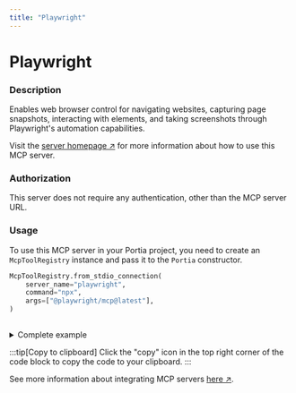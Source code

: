```yaml
---
title: "Playwright"
---
```

<!-- WARNING: This file is auto-generated by generate_tool_docs.py. Do not edit manually. -->


# Playwright

### Description

Enables web browser control for navigating websites, capturing page snapshots, interacting with elements, and taking screenshots through Playwright's automation capabilities.

Visit the [server homepage ↗](https://github.com/microsoft/playwright-mcp) for more information about how to use this MCP server.

### Authorization

This server does not require any authentication, other than the MCP server URL.

### Usage

To use this MCP server in your Portia project, you need to create an `McpToolRegistry` instance and pass it to the `Portia` constructor.

```python
McpToolRegistry.from_stdio_connection(
    server_name="playwright",
    command="npx",
    args=["@playwright/mcp@latest"],
)
                    
```

<details>
<summary>Complete example</summary>

Extending the tool set in the `DefaultToolRegistry` with the local MCP server:

```python
from portia import DefaultToolRegistry, McpToolRegistry, Portia, Config

config = Config.from_default()
tool_registry = DefaultToolRegistry(config) +  McpToolRegistry.from_stdio_connection(
    server_name="playwright",
    command="npx",
    args=["@playwright/mcp@latest"],
)
                    

portia = Portia(config=config, tools=tool_registry)
```

</details>

:::tip[Copy to clipboard]
Click the "copy" icon in the top right corner of the code block to copy the code to your clipboard.
:::

See more information about integrating MCP servers [here ↗](/mcp-servers).

